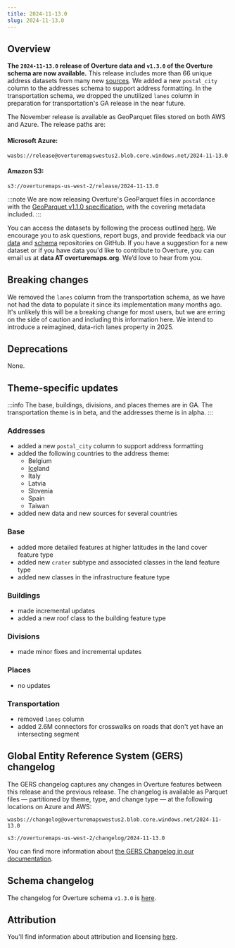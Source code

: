 ```yaml
---
title: 2024-11-13.0
slug: 2024-11-13.0
---
```


## Overview

**The `2024-11-13.0` release of Overture data and `v1.3.0` of the Overture schema are now available.** This release includes more than 66 unique address datasets from many new [sources](/attribution). We added a new `postal_city` column to the addresses schema to support address formatting. In the transportation schema, we dropped the unutilized `lanes` column in preparation for transportation's GA release in the near future.

The November release is available as GeoParquet files stored on both AWS and Azure. The release paths are:

#### Microsoft Azure:
```
wasbs://release@overturemapswestus2.blob.core.windows.net/2024-11-13.0
```

#### Amazon S3:
```
s3://overturemaps-us-west-2/release/2024-11-13.0
```
:::note
We are now releasing Overture's GeoParquet files in accordance with the [GeoParquet v1.1.0 specification](https://geoparquet.org/releases/v1.1.0/), with the covering metadata included.
:::

You can access the datasets by following the process outlined [here](https://docs.overturemaps.org/getting-data/). We encourage you to ask questions, report bugs, and provide feedback via our [data](https://github.com/OvertureMaps/data) and [schema](https://github.com/OvertureMaps/schema) repositories on GitHub. If you have a suggestion for a new dataset or if you have data you'd like to contribute to Overture, you can email us at **data AT overturemaps.org**. We’d love to hear from you.


## Breaking changes

We removed the `lanes` column from the transportation schema, as we have not had the data to populate it since its implementation many months ago. It's unlikely this will be a breaking change for most users, but we are erring on the side of caution and including this information here. We intend to introduce a reimagined, data-rich lanes property in 2025. 

## Deprecations

 None.

## Theme-specific updates

:::info
The base, buildings, divisions, and places themes are in GA. The transportation theme is in beta, and the addresses theme is in alpha. 
:::

### Addresses
- added a new `postal_city` column to support address formatting
- added the following countries to the address theme:
    - Belgium
    - [Ice](https://youtu.be/1HU7ocv3S2o?feature=shared)land
    - Italy
    - Latvia
    - Slovenia
    - Spain
    - Taiwan
- added new data and new sources for several countries


### Base
- added more detailed features at higher latitudes in the land cover feature type
- added new `crater` subtype and associated classes in the land feature type
- added new classes in the infrastructure feature type

### Buildings
- made incremental updates
- added a new roof class to the building feature type

### Divisions
- made minor fixes and incremental updates

### Places
- no updates

### Transportation
- removed `lanes` column
- added 2.6M connectors for crosswalks on roads that don't yet have an intersecting segment

## Global Entity Reference System (GERS) changelog

The GERS changelog captures any changes in Overture features between this release and the previous release. The changelog is available as Parquet files &mdash; partitioned by theme, type, and change type &mdash; at the following locations on Azure and AWS:

```
wasbs://changelog@overturemapswestus2.blob.core.windows.net/2024-11-13.0
```
```
s3://overturemaps-us-west-2/changelog/2024-11-13.0
```

You can find more information about [the GERS Changelog in our documentation](https://docs.overturemaps.org/gers/changelog/).

## Schema changelog
The changelog for Overture schema `v1.3.0` is [here](https://github.com/OvertureMaps/schema/releases). 

## Attribution

You'll find information about attribution and licensing [here](/attribution).
